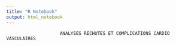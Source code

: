 ```yaml
---
title: "R Notebook"
output: html_notebook
---
```

                        ANALYSES RECHUTES ET COMPLICATIONS CARDIO VASCULAIRES
                        
                        
```r

```

